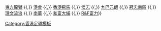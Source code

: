 {{Navbox
| basestyle = background:red;color:white;
| name  = 港超2016–17
| title = [[2016–17年香港超級聯賽|<span style="color:#ffffff">2016–17年</span>]] [[香港超級聯賽|<span style="color:#ffffff">香港超級聯賽</span>]]
| list1 = [[港菁|標準灝天]] {{,}} [[東方足球隊|東方龍獅]] {{,}} [[香港足球會|港會]] {{,}} [[香港飛馬足球會|香港飛馬]] {{,}} [[傑志體育會|傑志]] {{,}} [[元朗足球會|九巴元朗]] {{,}} [[南區足球會|冠忠南區]] {{,}} [[香港流浪足球會|理文流浪]] {{,}} [[南華足球隊|南華]] {{,}} [[大埔足球會|和富大埔]] {{,}} [[R&F富力]]}}
<noinclude>
[[Category:香港足球模板]]
</noinclude>